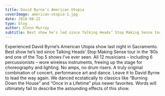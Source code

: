 ```yaml
---
title: David Byrne's American Utopia
coverImage: american-utopia-1.jpg
date: 2018-08-22
type: blog
author: Glenn Murray
subtitle: Best show he’s led since Talking Heads’ Stop Making Sense tour in the ‘80s.
---
```



Experienced David Byrne’s American Utopia show last night in Sacramento.
Best show he’s led since Talking Heads’ Stop Making Sense tour in the ‘80s and one of the Top 5 shows I’ve ever seen. All 12 musicians – including 6 percussionists – wore wireless instruments, freeing up the stage for choreography and lighting. No amps, no drum risers. A truly original combination of concert, performance art and dance. Leave it to David Byrne to lead the way again. We danced ecstatically to classics like “Burning Down the House” and “Once in a Lifetime” plus newer favorites. Words will ultimately fail to describe the astounding effects of this show.

<AmerUtopiaSlideShow />
